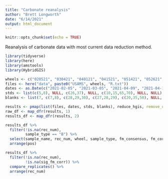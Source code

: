 ```yaml
---
title: "Carbonate reanalysis"
author: "Brett Longworth"
date: "6/14/2021"
output: html_document
---
```


```r
knitr::opts_chunk$set(echo = TRUE)
```

Reanalysis of carbonate data with most current data reduction method.

```r
library(tidyverse)
library(here)
library(amstools)
library(HybridGIS)
```


```r
wheels <- c("020521", "030421", "040121", "041521", "051421", "052621", "061121")
files <- here("data", paste0("USAMS", wheels, "R.txt"))
dates <- as.Date(c("2021-02-05", "2021-03-05", "2021-04-09", "2021-04-16", "2021-05-14", "2021-05-28", "2021-06-11"))
stds <- list(c(5,8), NULL, c(26,37), NULL, c(10,15,65,70), NULL, NULL)
blanks <- list(7, c(7,8), c(28,29,30), c(27,28,29), c(20,35,50), NULL, NULL)

results <- pmap(list(files, dates, stds, blanks), reduce_hgis, remove_outliers = FALSE)
raw_df <- map_dfr(results, 1)
results_df <- map_dfr(results, 2)
```

```r
results_df %>% 
  filter(!is.na(rec_num),
         sample_type == "B") %>% 
  select(sample_name, rec_num, wheel, sample_type, fm_consensus, fm_corr, sig_fm_corr) %>% 
  arrange(pos)
```

```r
results_df %>% 
  filter(!is.na(rec_num),
         !is.na(sig_fm_corr)) %>% 
  compare_replicates() %>% 
  arrange(rec_num)
```

